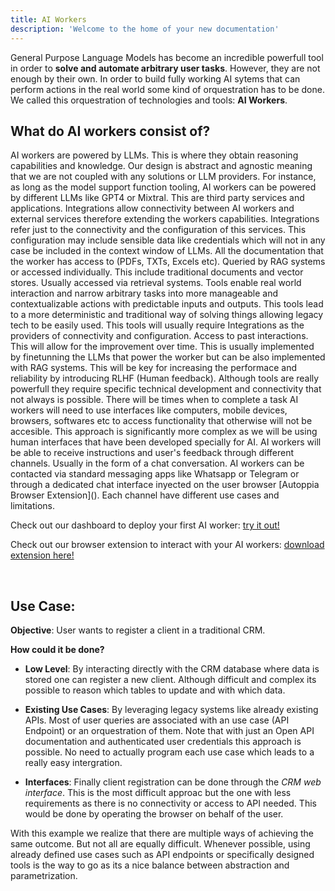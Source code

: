 ```yaml
---
title: AI Workers
description: 'Welcome to the home of your new documentation'
---
```


General Purpose Language Models has become an incredible powerfull tool in order to **solve and automate arbitrary user tasks**. However, they are not enough by their own. In order to build fully working AI sytems that can perform actions in the real world some kind of orquestration has to be done. We called this orquestration of technologies and tools: **AI Workers**. 

## What do AI workers consist of?

<Card title="Language Models" icon="database">
  AI workers are powered by LLMs. This is where they obtain reasoning capabilities and knowledge. Our design is abstract and agnostic meaning that we are not coupled with any solutions or LLM providers. For instance, as long as the model support function tooling, AI workers can be powered by different LLMs like GPT4 or Mixtral. 
</Card>

<Card title="Integrations" icon="webhook">
  This are third party services and applications. Integrations allow connectivity between AI workers and external services therefore extending the workers capabilities. Integrations refer just to the connectivity and the configuration of this services. This configuration may include sensible data like credentials which will not in any case be included in the context window of LLMs. 
</Card>

<Card title="Knowledge" icon="graduation-cap">
  All the documentation that the worker has access to (PDFs, TXTs, Excels etc). Queried by RAG systems or accessed individually. This include traditional documents and vector stores. Usually accessed via retrieval systems.  
</Card>

<Card title="Tools" icon="screwdriver-wrench">
  Tools enable real world interaction and narrow arbitrary tasks into more manageable and contextualizable actions with predictable inputs and outputs. This tools lead to a more deterministic and traditional way of solving things allowing legacy tech to be easily used. This tools will usually require Integrations as the providers of connectivity and configuration. 
</Card>

<Card title="Memory" icon="memory">
  Access to past interactions. This will allow for the improvement over time. This is usually implemented by finetunning the LLMs that power the worker but can be also implemented with RAG systems. This will be key for increasing the performace and reliability by introducing RLHF (Human feedback). 
</Card>

<Card title="Interfaces" icon="sidebar">
  Although tools are really powerfull they require specific technical development and connectivity that not always is possible. There will be times when to complete a task AI workers will need to use interfaces like computers, mobile devices, browsers, softwares etc to access functionality that otherwise will not be accesible. This approach is significantly more complex as we will be using human interfaces that have been developed specially for AI. 
</Card>

<Card title="Communications Chanels" icon="headset">
  AI workers will be able to receive instructions and user's feedback through different channels. Usually in the form of a chat conversation. AI workers can be contacted via standard messaging apps like Whatsapp or Telegram or through a dedicated chat interface inyected on the user browser [Autoppia Browser Extension](). Each channel have different use cases and limitations.
</Card>

<br/>

<Note>Check out our dashboard to  deploy your first AI worker: [try it out!](https://app.autoppia.com)</Note>

<Note>Check out our browser extension to interact with your AI workers: [download extension here!](https://extension.autoppia.com/)</Note>

<br/>

## Use Case:

**Objective**: User wants to register a client in a traditional CRM. 

**How could it be done?**

+ **Low Level**: By interacting directly with the CRM database where data is stored one can register a new client. Although difficult and complex its possible to reason which tables to update and with which data. 

+ **Existing Use Cases**: By leveraging legacy systems like already existing APIs. Most of user queries are associated with an use case (API Endpoint) or an orquestration of them. Note that with just an Open API documentation and authenticated user credentials this approach is possible. No need to actually program each use case which leads to a really easy intergration. 

+ **Interfaces**: Finally client registration can be done through the _CRM web interface_. This is the most difficult approac but the one with less requirements as there is no connectivity or access to API needed. This would be done by operating the browser on behalf of the user.

With this example we realize that there are multiple ways of achieving the same outcome. But not all are equally difficult. Whenever possible, using already defined use cases such as API endpoints or specifically designed tools  is the way to go as its a nice balance between abstraction and parametrization. 



